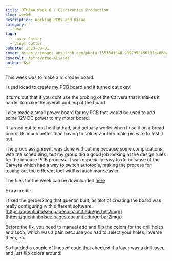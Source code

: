 ```yaml
---
title: HTMAAA Week 6 / Electronics Production
slug: week6
description: Working PCBs and Kicad
category:
  - One
tags:
  - Laser Cutter
  - Vinyl Cutter
pubDate: 2023-09-01
cover: https://images.unsplash.com/photo-1553341640-9397992456f3?q=80&w=1960&h=1102&auto=format&fit=crop&ixlib=rb-4.0.3&ixid=M3wxMjA3fDB8MHxwaG90by1wYWdlfHx8fGVufDB8fHx8fA%3D%3D
coverAlt: AstroVerse-Aliases
author: Kye
---
```




This week was to make a microdev board.

I used kicad to create my PCB board and it turned out okay!

<OptimizedCover src={solder} alt="solder"  />

It turns out that if you dont use the probing of the Carvera that it makes it harder to make the overall probing of the board
<OptimizedCover src={noprobe} alt="noprobe"  />


I also made a small power board for my PCB that would be used to add some 12V DC power to my motor board.

<OptimizedCover src={power} alt="board_sch"  />


It turned out to not be that bad, and actually works when I use it on a bread board.
Its much better than having to solder another male pin wire to test it out.

<OptimizedCover src={power_pcb} alt="board_sch"  />



The group assignment was done without me because some complications with the scheduling, but my group did a good job looking at the design rules for the inhouse PCB process. It was especially easy to do because of the Carvera which had a way to switch autotools, making the process for testing out the different tool widths much more easier.

<OptimizedCover src={group1} alt="board_sch"  />
<OptimizedCover src={group2} alt="board_sch"  />
<OptimizedCover src={group3} alt="board_sch"  />

The files for the week can be downloaded <a href="/week6/dev_board.zip" download>here</a>



Extra credit:


I fixed the gerber2img that quentin built, as alot of creating the board was really configuring with different software. 
[https://quentinbolsee.pages.cba.mit.edu/gerber2img/](https://quentinbolsee.pages.cba.mit.edu/gerber2img/)

Before the fix, you need to manual add and flip the colors for the drill holes and such, which was a pain because you had to select your holes, inverse them, etc.

So I added a couple of lines of code that checked if a layer was a drill layer, and just flip colors around!

<OptimizedCover src={merge} alt="merge"  />

